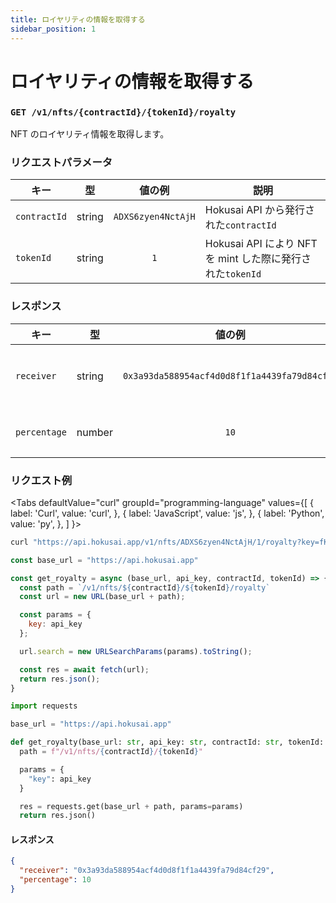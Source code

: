 ```yaml
---
title: ロイヤリティの情報を取得する
sidebar_position: 1
---
```


# ロイヤリティの情報を取得する

### `GET /v1/nfts/{contractId}/{tokenId}/royalty`

NFT のロイヤリティ情報を取得します。

### リクエストパラメータ
|キー|型|値の例|説明|
|--|:--:|:--:|--|
|`contractId`|string|`ADXS6zyen4NctAjH`|Hokusai API から発行された`contractId`|
|`tokenId`|string|`1`|Hokusai API により NFT を mint した際に発行された`tokenId`|

### レスポンス
|キー|型|値の例|説明|
|--|--|:--:|--|
|`receiver`|string|`0x3a93da588954acf4d0d8f1f1a4439fa79d84cf29`|ロイヤリティ受信者のEthereumアドレス|
|`percentage`|number|`10`|ロイヤリティの割合（0~100%)|

### リクエスト例
<Tabs
  defaultValue="curl"
  groupId="programming-language"
  values={[
    { label: 'Curl', value: 'curl', },
    { label: 'JavaScript', value: 'js', },
    { label: 'Python', value: 'py', },
  ]
}>
<TabItem value="curl">

```bash
curl "https://api.hokusai.app/v1/nfts/ADXS6zyen4NctAjH/1/royalty?key=fKe2rDFUZjSSdXfW"
```

</TabItem>
<TabItem value="js">

```js
const base_url = "https://api.hokusai.app"

const get_royalty = async (base_url, api_key, contractId, tokenId) => {
  const path = `/v1/nfts/${contractId}/${tokenId}/royalty`
  const url = new URL(base_url + path);

  const params = {
    key: api_key
  };

  url.search = new URLSearchParams(params).toString();

  const res = await fetch(url);
  return res.json();
}
```

</TabItem>
<TabItem value="py">

```py
import requests

base_url = "https://api.hokusai.app"

def get_royalty(base_url: str, api_key: str, contractId: str, tokenId: str):
  path = f"/v1/nfts/{contractId}/{tokenId}"

  params = {
    "key": api_key
  }

  res = requests.get(base_url + path, params=params)
  return res.json()
```

</TabItem>
</Tabs>

#### レスポンス

```json
{
  "receiver": "0x3a93da588954acf4d0d8f1f1a4439fa79d84cf29",
  "percentage": 10
}
```